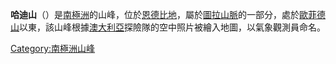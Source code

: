 {{coord|66|49|S|50|43|E|source:GNIS|display=title}}

'''哈迪山'''（{{lang-en|Mount Hardy}}）是[[南極洲|南極洲]]的山峰，位於[[恩德比地|恩德比地]]，屬於[[圖拉山脈|圖拉山脈]]的一部分，處於[[歐菲德山|歐菲德山]]以東，該山峰根據[[澳大利亞|澳大利亞]]探險隊的空中照片被繪入地圖，以氣象觀測員命名。

{{Antarctica-geo-stub}}
[[Category:南極洲山峰|Category:南極洲山峰]]